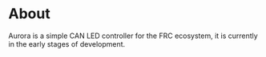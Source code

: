 # About

Aurora is a simple CAN LED controller for the FRC ecosystem, it is currently in the early stages of development.